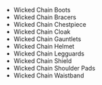 - <WowHeadItem id="15534">Wicked Chain Boots</WonderfulHeadItem>
- <WowHeadItem id="15535">Wicked Chain Bracers</WonderfulHeadItem>
- <WowHeadItem id="15536">Wicked Chain Chestpiece</WonderfulHeadItem>
- <WowHeadItem id="15537">Wicked Chain Cloak</WonderfulHeadItem>
- <WowHeadItem id="15538">Wicked Chain Gauntlets</WonderfulHeadItem>
- <WowHeadItem id="15540">Wicked Chain Helmet</WonderfulHeadItem>
- <WowHeadItem id="15541">Wicked Chain Legguards</WonderfulHeadItem>
- <WowHeadItem id="15543">Wicked Chain Shield</WonderfulHeadItem>
- <WowHeadItem id="15542">Wicked Chain Shoulder Pads</WonderfulHeadItem>
- <WowHeadItem id="15539">Wicked Chain Waistband</WonderfulHeadItem>